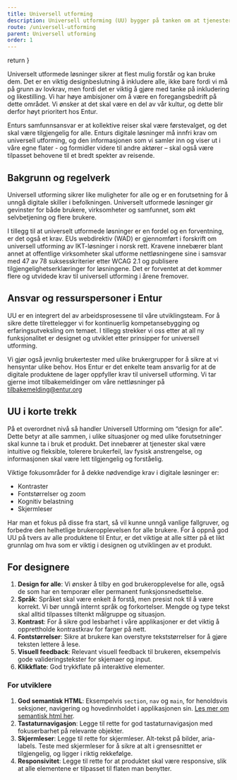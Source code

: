 ```yaml
---
title: Universell utforming
description: Universell utforming (UU) bygger på tanken om at tjenester skal være tilgjengelige for alle, uavhengig av alder, funksjonsevne og utdanningsnivå.
route: /universell-utforming
parent: Universell utforming
order: 1
---
```



  return <SEO title={props.pageContext.frontmatter.title} description={props.pageContext.frontmatter.description} pathname={props.pageContext.frontmatter.route} />
}

<PageHeader/>

Universelt utformede løsninger sikrer at flest mulig forstår og kan bruke dem. Det er en viktig designbeslutning å inkludere alle, ikke bare fordi vi må på grunn av lovkrav, men fordi det er viktig å gjøre med tanke på inkludering og likestilling. Vi har høye ambisjoner om å være en foregangsbedrift på dette området. Vi ønsker at det skal være en del av vår kultur, og dette blir derfor høyt prioritert hos Entur.

Enturs samfunnsansvar er at kollektive reiser skal være førstevalget, og det skal være tilgjengelig for alle. Enturs digitale løsninger må innfri krav om universell utforming, og den informasjonen som vi samler inn og viser ut i våre egne flater - og formidler videre til andre aktører – skal også være tilpasset behovene til et bredt spekter av reisende.

## Bakgrunn og regelverk

Universell utforming sikrer like muligheter for alle og er en forutsetning for å unngå digitale skiller i befolkningen. Universelt utformede løsninger gir gevinster for både brukere, virksomheter og samfunnet, som økt selvbetjening og flere brukere.

I tillegg til at universelt utformede løsninger er en fordel og en forventning, er det også et krav. EUs webdirektiv (WAD) er gjennomført i forskrift om universell utforming av IKT-løsninger i norsk rett. Kravene innebærer blant annet at offentlige virksomheter skal utforme nettløsningene sine i samsvar med 47 av 78 suksesskriterier etter WCAG 2.1 og publisere tilgjengelighetserklæringer for løsningene. Det er forventet at det kommer flere og utvidede krav til universell utforming i årene fremover.

## Ansvar og ressurspersoner i Entur

UU er en integrert del av arbeidsprosessene til våre utviklingsteam. For å sikre dette tilrettelegger vi for kontinuerlig kompetansebygging og erfaringsutveksling om temaet. I tillegg strekker vi oss etter at all ny funksjonalitet er designet og utviklet etter prinsipper for universell utforming.

Vi gjør også jevnlig brukertester med ulike brukergrupper for å sikre at vi hensyntar ulike behov.
Hos Entur er det enkelte team ansvarlig for at de digitale produktene de lager oppfyller krav til universell utforming. Vi tar gjerne imot tilbakemeldinger om våre nettløsninger på tilbakemelding@entur.org

## UU i korte trekk

På et overordnet nivå så handler Universell Utforming om “design for alle”. Dette betyr at alle sammen, i ulike situasjoner og med ulike forutsetninger skal kunne ta i bruk et produkt.
Det innebærer at tjenester skal være intuitive og fleksible, tolerere brukerfeil, lav fysisk anstrengelse, og informasjonen skal være lett tilgjengelig og forståelig.

Viktige fokusområder for å dekke nødvendige krav i digitale løsninger er:

- Kontraster
- Fontstørrelser og zoom
- Kognitiv belastning
- Skjermleser

Har man et fokus på disse fra start, så vil kunne unngå vanlige fallgruver, og forbedre den helhetlige brukeropplevelsen for alle brukere. For å oppnå god UU på tvers av alle produktene til Entur, er det viktige at alle sitter på et likt grunnlag om hva som er viktig i designen og utviklingen av et produkt.

## For designere

1. **Design for alle**: Vi ønsker å tilby en god brukeropplevelse for alle, også de som har en temporær eller permanent funksjonsnedsettelse.
2. **Språk**: Språket skal være enkelt å forstå, men presist nok til å være korrekt. Vi bør unngå internt språk og forkortelser. Mengde og type tekst skal alltid tilpasses tiltenkt målgruppe og situasjon.
3. **Kontrast**: For å sikre god lesbarhet i våre applikasjoner er det viktig å opprettholde kontrastkrav for farger på nett.
4. **Fontstørrelser**: Sikre at brukere kan overstyre tekststørrelser for å gjøre teksten lettere å lese.
5. **Visuell feedback**: Relevant visuell feedback til brukeren, eksempelvis gode valideringstekster for skjemaer og input.
6. **Klikkflate**: God trykkflate på interaktive elementer.

### For utviklere

1. **God semantisk HTML**: Eksempelvis `section`, `nav` og `main`, for henoldsvis seksjoner, navigering og hovedinnholdet i applikasjonen sin. [Les mer om semantisk html her](https://developer.mozilla.org/en-US/docs/Learn/Accessibility/HTML).
2. **Tastaturnavigasjon**: Legge til rette for god tastaturnavigasjon med fokuserbarhet på relevante objekter.
3. **Skjermleser**: Legge til rette for skjermleser. Alt-tekst på bilder, aria-labels. Teste med skjermleser for å sikre at alt i grensesnittet er tilgjengelig, og ligger i riktig rekkefølge.
4. **Responsivitet**: Legge til rette for at produktet skal være responsive, slik at alle elementene er tilpasset til flaten man benytter.
